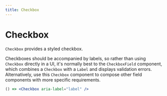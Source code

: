 ```yaml
---
title: Checkbox
---
```


# Checkbox

`Checkbox` provides a styled checkbox.

Checkboxes should be accompanied by labels, so rather than using `Checkbox` directly in a UI,
it's normally best to the `CheckboxField` component, which combines a `Checkbox` with a `Label` and
displays validation errors. Alternatively, use this `Checkbox` component to compose other field components
with more specific requirements.

```jsx live
() => <Checkbox aria-label="label" />
```
